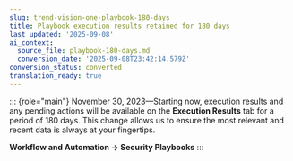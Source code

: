 ```yaml
---
slug: trend-vision-one-playbook-180-days
title: Playbook execution results retained for 180 days
last_updated: '2025-09-08'
ai_context:
  source_file: playbook-180-days.md
  conversion_date: '2025-09-08T23:42:14.579Z'
conversion_status: converted
translation_ready: true
---
```


::: {role="main"}
November 30, 2023—Starting now, execution results and any pending actions will be available on the **Execution Results** tab for a period of 180 days. This change allows us to ensure the most relevant and recent data is always at your fingertips.

**Workflow and Automation → Security Playbooks**
:::
